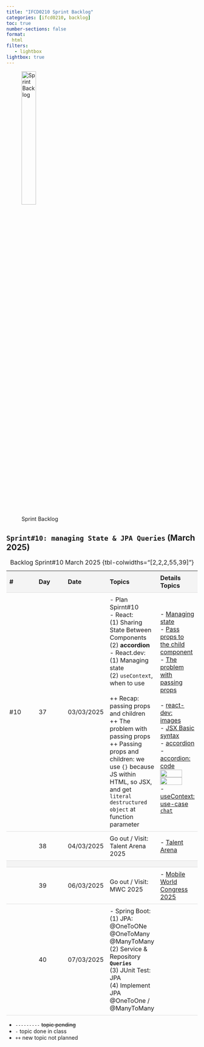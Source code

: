 ```yaml
---
title: "IFCD0210 Sprint Backlog"
categories: [ifcd0210, backlog]
toc: true
number-sections: false
format:
  html
filters:
   - lightbox
lightbox: true
---
```


<style>

.heatMap th { background:  #f4f4f4;}
tr:nth-child(3) {background-color: #f4f4f4;}
th, td {
  padding: 8px;
  text-align: left;
  border-bottom: 1px solid #ddd;
}

tr:hover {background-color:  #f4f4f4;}

</style>

![Sprint Backlog](/images/home/backlog.jpg){width="30%"}

<div class="heatMap">

::: {.column-page-right}


##  ``Sprint#10: managing State & JPA Queries`` (March 2025)

| # | Day | Date | Topics |  Details Topics |
| -- | -- | -- | -- | -- |
| #10 | 37 | 03/03/2025 | - Plan Spirnt#10 </br> - React:</br>  (1) Sharing State Between Components  </br>   (2)  **accordion** </br> - React.dev:   </br> (1) Managing state  </br> (2) `useContext`, when to use</br> </br> ++ Recap: passing props and children </br>  ++ The problem with passing props </br>  ++ Passing props and children: we use `{}` because JS within HTML, so JSX, and get `literal destructured object` at function parameter |  - [Managing state](https://react.dev/learn/managing-state){.external target='_blank'} </br>  - [Pass props to the child component](https://react.dev/learn/passing-props-to-a-component#step-1-pass-props-to-the-child-component){.external target='_blank'} </br> - [The problem with passing props](https://react.dev/learn/passing-data-deeply-with-context){.external target='_blank'} </br> </br> - [react-dev: images](https://github.com/AlbertProfe/pronunciationApp/tree/frontend-react/frontend/resources/react-dev/images-react-dev){.external target='_blank'}  </br>- [JSX Basic syntax](https://github.com/AlbertProfe/pronunciationApp/blob/frontend-react/frontend/resources/react-dev/JSX-syntax-props.md){.external target='_blank'}</br> - [accordion](https://github.com/AlbertProfe/pronunciationApp/blob/frontend-react/frontend/resources/react-dev/accordion.md){.external target='_blank'} </br> - [accordion: code](https://github.com/AlbertProfe/pronunciationApp/blob/frontend-react/frontend/resources/react-dev/accordion.md#reactdev-code){.external target='_blank'} </br>  ![](/images/ifcd0210-25/recap_passing-props-to-a-component.png){.lightbox width=80% fig-align="center"}  </br> ![](/images/ifcd0210-25/react-props-children-object.png){.lightbox width=80% fig-align="center"} </br> - [useContext: use-case `chat`](https://github.com/AlbertProfe/Chat/wiki/v0.2-fetch-contacts#components-tree){.external target='_blank'}|
| | 38 | 04/03/2025 | Go out / Visit: Talent Arena 2025 | -  [Talent Arena](https://talentarena.tech/){.external target='_blank'}  |
| |
| | 39 | 06/03/2025 | Go out / Visit: MWC 2025  | - [Mobile World Congress 2025](https://mobileworldcapital.com/){.external target='_blank'}|
| | 40 | 07/03/2025 |  - Spring Boot: </br> (1) JPA: @OneToONe @OneToMany @ManyToMany </br>  (2) Service & Repository **`Queries`**  </br> (3) JUnit Test: JPA </br> (4) Implement JPA @OneToOne / @ManyToMany </br>   | |
: Backlog Sprint#10 March 2025 {tbl-colwidths="[2,2,2,55,39]"}
:::

</div>

::: {.callout-note}
- `---------` <s>topic pending</s>
- `-` topic done in class
- `++` new topic not planned
:::



